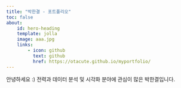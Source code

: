 ```yaml
---
title: "박한결 - 포트폴리오"
toc: false
about:
    id: hero-heading
    template: jolla
    image: aaa.jpg
    links:
        - icon: github
          text: github
          href: https://otacute.github.io/myportfolio/
---
```


안녕하세요 :)
전력과 데이터 분석 및 시각화 분야에 관심이 많은 박한결입니다.
